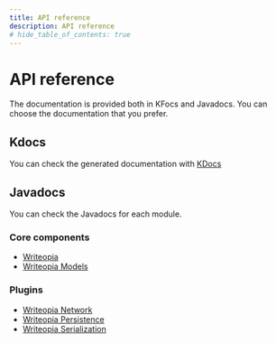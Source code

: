```yaml
---
title: API reference
description: API reference
# hide_table_of_contents: true
---
```


# API reference

The documentation is provided both in KFocs and Javadocs. You can choose the documentation that you prefer.

## Kdocs

You can check the generated documentation with [KDocs](https://kdocs.writeopia.io/)

## Javadocs

You can check the Javadocs for each module.

### Core components
- [Writeopia](https://javadoc.io/doc/com.github.leandroborgesferreira/storyteller)
- [Writeopia Models](https://javadoc.io/doc/com.github.leandroborgesferreira/storyteller-models)

### Plugins
- [Writeopia Network](https://javadoc.io/doc/com.github.leandroborgesferreira/storyteller-network)
- [Writeopia Persistence](https://javadoc.io/doc/com.github.leandroborgesferreira/storyteller-persistence)
- [Writeopia Serialization](https://javadoc.io/doc/com.github.leandroborgesferreira/storyteller-serialization)
